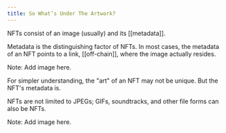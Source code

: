```yaml
---
title: So What’s Under The Artwork? 
---
```


NFTs consist of an image (usually) and its [[metadata]].
 
Metadata is the distinguishing factor of NFTs. In most cases, the metadata of an NFT points to a link, [[off-chain]], where the image actually resides.

Note: Add image here.

For simpler understanding, the "art" of an NFT may not be unique. But the NFT's metadata is.
 
NFTs are not limited to JPEGs; GIFs, soundtracks, and other file forms can also be NFTs.

Note: Add image here.
